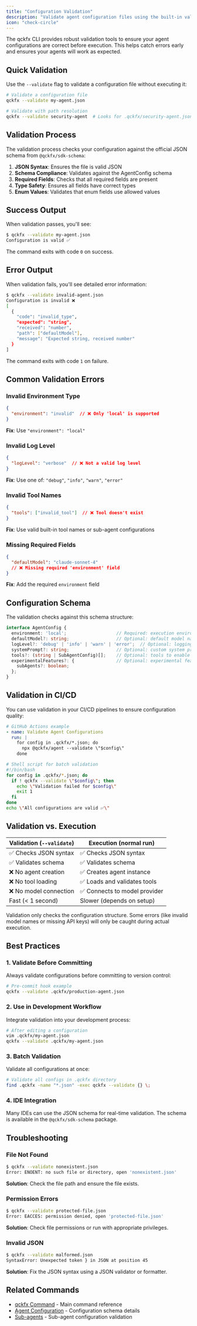 ```yaml
---
title: "Configuration Validation"
description: "Validate agent configuration files using the built-in validation tools"
icon: "check-circle"
---
```


The qckfx CLI provides robust validation tools to ensure your agent configurations are correct before execution. This helps catch errors early and ensures your agents will work as expected.

## Quick Validation

Use the `--validate` flag to validate a configuration file without executing it:

```bash
# Validate a configuration file
qckfx --validate my-agent.json

# Validate with path resolution
qckfx --validate security-agent  # Looks for .qckfx/security-agent.json
```

## Validation Process

The validation process checks your configuration against the official JSON schema from `@qckfx/sdk-schema`:

1. **JSON Syntax**: Ensures the file is valid JSON
2. **Schema Compliance**: Validates against the AgentConfig schema
3. **Required Fields**: Checks that all required fields are present
4. **Type Safety**: Ensures all fields have correct types
5. **Enum Values**: Validates that enum fields use allowed values

## Success Output

When validation passes, you'll see:

```bash
$ qckfx --validate my-agent.json
Configuration is valid ✅
```

The command exits with code `0` on success.

## Error Output

When validation fails, you'll see detailed error information:

```bash
$ qckfx --validate invalid-agent.json
Configuration is invalid ❌
[
  {
    "code": "invalid_type",
    "expected": "string",
    "received": "number",
    "path": ["defaultModel"],
    "message": "Expected string, received number"
  }
]
```

The command exits with code `1` on failure.

## Common Validation Errors

### Invalid Environment Type

```json
{
  "environment": "invalid"  // ❌ Only 'local' is supported
}
```

**Fix**: Use `"environment": "local"`

### Invalid Log Level

```json
{
  "logLevel": "verbose"  // ❌ Not a valid log level
}
```

**Fix**: Use one of: `"debug"`, `"info"`, `"warn"`, `"error"`

### Invalid Tool Names

```json
{
  "tools": ["invalid_tool"]  // ❌ Tool doesn't exist
}
```

**Fix**: Use valid built-in tool names or sub-agent configurations

### Missing Required Fields

```json
{
  "defaultModel": "claude-sonnet-4"
  // ❌ Missing required 'environment' field
}
```

**Fix**: Add the required `environment` field

## Configuration Schema

The validation checks against this schema structure:

```typescript
interface AgentConfig {
  environment: 'local';                   // Required: execution environment
  defaultModel?: string;                  // Optional: default model name
  logLevel?: 'debug' | 'info' | 'warn' | 'error';  // Optional: logging level
  systemPrompt?: string;                  // Optional: custom system prompt
  tools?: (string | SubAgentConfig)[];    // Optional: tools to enable
  experimentalFeatures?: {                // Optional: experimental features
    subAgents?: boolean;
  };
}
```

## Validation in CI/CD

You can use validation in your CI/CD pipelines to ensure configuration quality:

```yaml
# GitHub Actions example
- name: Validate Agent Configurations
  run: |
    for config in .qckfx/*.json; do
      npx @qckfx/agent --validate \"$config\"
    done
```

```bash
# Shell script for batch validation
#!/bin/bash
for config in .qckfx/*.json; do
  if ! qckfx --validate \"$config\"; then
    echo \"Validation failed for $config\"
    exit 1
  fi
done
echo \"All configurations are valid ✅\"
```

## Validation vs. Execution

| Validation (`--validate`) | Execution (normal run) |
|---------------------------|------------------------|
| ✅ Checks JSON syntax | ✅ Checks JSON syntax |
| ✅ Validates schema | ✅ Validates schema |
| ❌ No agent creation | ✅ Creates agent instance |
| ❌ No tool loading | ✅ Loads and validates tools |
| ❌ No model connection | ✅ Connects to model provider |
| Fast (< 1 second) | Slower (depends on setup) |

<Info>
Validation only checks the configuration structure. Some errors (like invalid model names or missing API keys) will only be caught during actual execution.
</Info>

## Best Practices

### 1. Validate Before Committing

Always validate configurations before committing to version control:

```bash
# Pre-commit hook example
qckfx --validate .qckfx/production-agent.json
```

### 2. Use in Development Workflow

Integrate validation into your development process:

```bash
# After editing a configuration
vim .qckfx/my-agent.json
qckfx --validate .qckfx/my-agent.json
```

### 3. Batch Validation

Validate all configurations at once:

```bash
# Validate all configs in .qckfx directory
find .qckfx -name "*.json" -exec qckfx --validate {} \;
```

### 4. IDE Integration

Many IDEs can use the JSON schema for real-time validation. The schema is available in the `@qckfx/sdk-schema` package.

## Troubleshooting

### File Not Found

```bash
$ qckfx --validate nonexistent.json
Error: ENOENT: no such file or directory, open 'nonexistent.json'
```

**Solution**: Check the file path and ensure the file exists.

### Permission Errors

```bash
$ qckfx --validate protected-file.json
Error: EACCES: permission denied, open 'protected-file.json'
```

**Solution**: Check file permissions or run with appropriate privileges.

### Invalid JSON

```bash
$ qckfx --validate malformed.json
SyntaxError: Unexpected token } in JSON at position 45
```

**Solution**: Fix the JSON syntax using a JSON validator or formatter.

## Related Commands

- [qckfx Command](/cli/qckfx-command) - Main command reference
- [Agent Configuration](/sdk/configuration) - Configuration schema details
- [Sub-agents](/cli/sub-agents) - Sub-agent configuration validation